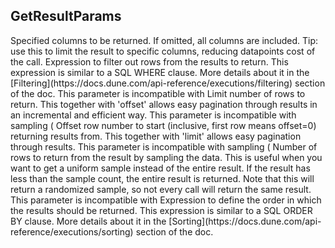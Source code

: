 ## GetResultParams


<ParamField path="columns" type="text">
Specified columns to be returned. If omitted, all columns are included.
Tip: use this to limit the result to specific columns, reducing datapoints cost of the call.
</ParamField>
<ParamField path="filters" type="text">
Expression to filter out rows from the results to return.
This expression is similar to a SQL WHERE clause.
More details about it in the [Filtering](https://docs.dune.com/api-reference/executions/filtering) section of the doc.
This parameter is incompatible with 
</ParamField>
<ParamField path="limit" type="text">
Limit number of rows to return.
This together with &#x27;offset&#x27; allows easy pagination through results in an incremental and efficient way.
This parameter is incompatible with sampling (
</ParamField>
<ParamField path="offset" type="text">
Offset row number to start (inclusive, first row means offset&#x3D;0) returning results from.
This together with &#x27;limit&#x27; allows easy pagination through results.
This parameter is incompatible with sampling (
</ParamField>
<ParamField path="query_parameters" type="">

</ParamField>
<ParamField path="sample_count" type="text">
Number of rows to return from the result by sampling the data.
This is useful when you want to get a uniform sample instead of the entire result.
If the result has less than the sample count, the entire result is returned.
Note that this will return a randomized sample, so not every call will return the same result.
This parameter is incompatible with 
</ParamField>
<ParamField path="sort_by" type="text">
Expression to define the order in which the results should be returned.
This expression is similar to a SQL ORDER BY clause.
More details about it in the [Sorting](https://docs.dune.com/api-reference/executions/sorting) section of the doc.
</ParamField>

